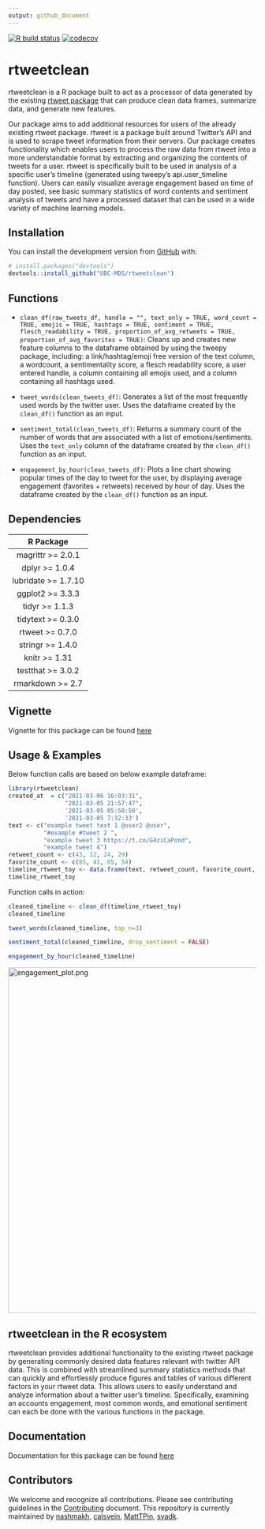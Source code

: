 ```yaml
---
output: github_document
---
```


<!-- badges: start -->

[![R build status](https://github.com/UBC-MDS/rtweetclean/workflows/R-CMD-check/badge.svg)](https://github.com/UBC-MDS/rtweetclean/actions) [![codecov](https://codecov.io/gh/UBC-MDS/rtweetclean/branch/main/graph/badge.svg?token=TSE8L6CH45)](https://codecov.io/gh/UBC-MDS/rtweetclean) <!-- badges: end -->

# rtweetclean

rtweetclean is a R package built to act as a processor of data generated by the existing [rtweet package](https://www.rdocumentation.org/packages/rtweet/versions/0.4.0) that can produce clean data frames, summarize data, and generate new features.

Our package aims to add additional resources for users of the already existing rtweet package. rtweet is a package built around Twitter's API and is used to scrape tweet information from their servers. Our package creates functionality which enables users to process the raw data from rtweet into a more understandable format by extracting and organizing the contents of tweets for a user. rtweet is specifically built to be used in analysis of a specific user's timeline (generated using tweepy's api.user\_timeline function). Users can easily visualize average engagement based on time of day posted, see basic summary statistics of word contents and sentiment analysis of tweets and have a processed dataset that can be used in a wide variety of machine learning models.

## Installation

You can install the development version from [GitHub](https://github.com/) with:

``` .r
# install.packages("devtools")
devtools::install_github("UBC-MDS/rtweetclean")
```


## Functions

- `clean_df(raw_tweets_df, handle = "", text_only = TRUE, word_count = TRUE, emojis = TRUE, hashtags = TRUE, sentiment = TRUE, flesch_readability = TRUE, proportion_of_avg_retweets = TRUE, proportion_of_avg_favorites = TRUE)`: Cleans up and creates new feature columns to the dataframe obtained by using the tweepy package, including: a link/hashtag/emoji free version of the text column, a wordcount, a sentimentality score, a flesch readability score, a user entered handle, a column containing all emojis used, and a column containing all hashtags used.

- `tweet_words(clean_tweets_df)`: Generates a list of the most frequently used words by the twitter user. Uses the dataframe created by  the `clean_df()` function as an input.

- `sentiment_total(clean_tweets_df)`: Returns a summary count of the number of words that are associated with a list of emotions/sentiments. Uses the `text_only` column of the dataframe created by the `clean_df()` function as an input.

- `engagement_by_hour(clean_tweets_df)`: Plots a line chart showing popular times of the day to tweet for the user, by displaying average engagement (favorites + retweets) received by hour of day. Uses the dataframe created by the `clean_df()` function as an input.


## Dependencies

| **R Package** | 
| :-----: | 
| magrittr >= 2.0.1 | 
| dplyr >= 1.0.4 | 
| lubridate >= 1.7.10 |
| ggplot2 >= 3.3.3 | 
| tidyr >= 1.1.3 |
| tidytext >= 0.3.0 | 
| rtweet >= 0.7.0 | 
| stringr >= 1.4.0 | 
| knitr >= 1.31 | 
| testthat >= 3.0.2 |
| rmarkdown >= 2.7 |


## Vignette

Vignette for this package can be found [here](https://ubc-mds.github.io/rtweetclean/articles/my-vignette.html)

## Usage & Examples

Below function calls are based on below example dataframe:

```r
library(rtweetclean)
created_at  = c("2021-03-06 16:03:31",
                "2021-03-05 21:57:47",
                '2021-03-05 05:50:50',
                '2021-03-05 7:32:33')
text <- c("example tweet text 1 @user2 @user",
          "#example #tweet 2 ",
          "example tweet 3 https://t.co/G4ziCaPond",
          "example tweet 4")
retweet_count <- c(43, 12, 24, 29)
favorite_count <- c(85, 41, 65, 54)
timeline_rtweet_toy <- data.frame(text, retweet_count, favorite_count, created_at)
timeline_rtweet_toy
```

Function calls in action:


```r
cleaned_timeline <- clean_df(timeline_rtweet_toy)
cleaned_timeline
```


```r
tweet_words(cleaned_timeline, top_n=3)
```


```r
sentiment_total(cleaned_timeline, drop_sentiment = FALSE)
```

```r
engagement_by_hour(cleaned_timeline)
```

<img src="engagement_plot.png" alt="engagement_plot.png" width="700"/> 


## rtweetclean in the R ecosystem

rtweetclean provides additional functionality to the existing rtweet package by generating commonly desired data features relevant with twitter API data. This is combined with streamlined summary statistics methods that can quickly and effortlessly produce figures and tables of various different factors in your rtweet data. This allows users to easily understand and analyze information about a twitter user's timeline. Specifically, examining an accounts engagement, most common words, and emotional sentiment can each be done with the various functions in the package.

## Documentation

Documentation for this package can be found [here](https://ubc-mds.github.io/rtweetclean/)

## Contributors

We welcome and recognize all contributions. Please see contributing guidelines in the [Contributing](https://github.com/UBC-MDS/rtweetclean/blob/main/.github/CONTRIBUTING.md) document. This repository is currently maintained by [nashmakh](https://github.com/nashmakh), [calsvein](https://github.com/calsvein), [MattTPin](https://github.com/MattTPin), [syadk](https://github.com/syadk).
